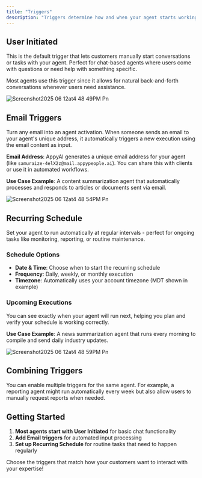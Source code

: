 ```yaml
---
title: "Triggers"
description: "Triggers determine how and when your agent starts working. You can set up your agent to respond to user requests, incoming emails, or run automatically on a schedule.escription of your new file."
---
```


## User Initiated

This is the default trigger that lets customers manually start conversations or tasks with your agent. Perfect for chat-based agents where users come with questions or need help with something specific.

Most agents use this trigger since it allows for natural back-and-forth conversations whenever users need assistance.

![Screenshot2025 06 12at4 48 49PM Pn](/images/Screenshot2025-06-12at4.48.49PM.png)

## Email Triggers

Turn any email into an agent activation. When someone sends an email to your agent's unique address, it automatically triggers a new execution using the email content as input.

**Email Address**: AppyAI generates a unique email address for your agent (like `samuraize-4elX2z@mail.appypeople.ai`). You can share this with clients or use it in automated workflows.

**Use Case Example**: A content summarization agent that automatically processes and responds to articles or documents sent via email.

![Screenshot2025 06 12at4 48 54PM Pn](/images/Screenshot2025-06-12at4.48.54PM.png)

## Recurring Schedule

Set your agent to run automatically at regular intervals - perfect for ongoing tasks like monitoring, reporting, or routine maintenance.

### Schedule Options

- **Date & Time**: Choose when to start the recurring schedule
- **Frequency**: Daily, weekly, or monthly execution
- **Timezone**: Automatically uses your account timezone (MDT shown in example)

### Upcoming Executions

You can see exactly when your agent will run next, helping you plan and verify your schedule is working correctly.

**Use Case Example**: A news summarization agent that runs every morning to compile and send daily industry updates.

![Screenshot2025 06 12at4 48 59PM Pn](/images/Screenshot2025-06-12at4.48.59PM.png)

## Combining Triggers

You can enable multiple triggers for the same agent. For example, a reporting agent might run automatically every week but also allow users to manually request reports when needed.

## Getting Started

1. **Most agents start with User Initiated** for basic chat functionality
2. **Add Email triggers** for automated input processing
3. **Set up Recurring Schedule** for routine tasks that need to happen regularly

Choose the triggers that match how your customers want to interact with your expertise\!